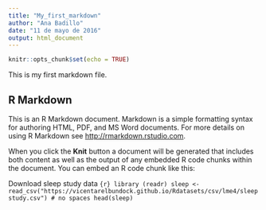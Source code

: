 ```yaml
---
title: "My_first_markdown"
author: "Ana Badillo"
date: "11 de mayo de 2016"
output: html_document
---
```


```r
knitr::opts_chunk$set(echo = TRUE)
```

This is my first markdown file.

## R Markdown

This is an R Markdown document. Markdown is a simple formatting syntax for authoring HTML, PDF, and MS Word documents. For more details on using R Markdown see <http://rmarkdown.rstudio.com>.

When you click the **Knit** button a document will be generated that includes both content as well as the output of any embedded R code chunks within the document. You can embed an R code chunk like this:

Download sleep study data ```{r}
library (readr)
sleep <- read_csv("https://vicentarelbundock.github.io/Rdatasets/csv/lme4/sleepstudy.csv") # no spaces head(sleep)```

